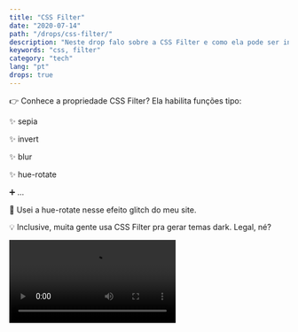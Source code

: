 ```yaml
---
title: "CSS Filter"
date: "2020-07-14"
path: "/drops/css-filter/"
description: "Neste drop falo sobre a CSS Filter e como ela pode ser interessantes para manipulação de imagens até tematizações completas."
keywords: "css, filter"
category: "tech"
lang: "pt"
drops: true
---
```



<Drop>

👉 Conhece a propriedade CSS Filter? Ela habilita funções tipo:

✨ sepia

✨ invert

✨ blur

✨ hue-rotate

➕ ...

🎨 Usei a hue-rotate nesse efeito glitch do meu site.

💡 Inclusive, muita gente usa CSS Filter pra gerar temas dark. Legal, né?

<Video src="https://video.twimg.com/ext_tw_video/1283009605866594308/pu/vid/534x392/oxdoLFbQ8u8JxAsV.mp4?tag=10" />

</Drop>
